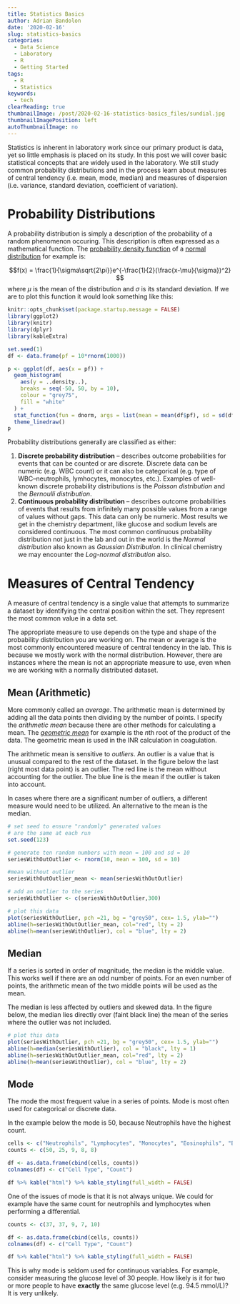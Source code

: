 ```yaml
---
title: Statistics Basics
author: Adrian Bandolon
date: '2020-02-16'
slug: statistics-basics
categories:
  - Data Science
  - Laboratory
  - R
  - Getting Started
tags:
  - R
  - Statistics
keywords:
  - tech
clearReading: true
thumbnailImage: /post/2020-02-16-statistics-basics_files/sundial.jpg
thumbnailImagePosition: left
autoThumbnailImage: no
---
```


Statistics is inherent in laboratory work since our primary product is data, yet so little emphasis is placed on its study. In this post we will cover basic statistical concepts that are widely used in the laboratory. We still study common probability distributions and in the process learn about measures of central tendency (i.e. mean, mode, median) and measures of dispersion (i.e. variance, standard deviation, coefficient of variation).

# Probability Distributions

A probability distribution is simply a description of the probability of a random phenomenon occuring. This description is often expressed as a mathematical function. The [probability density function](https://en.wikipedia.org/wiki/Probability_density_function) of a [normal distribution](https://en.wikipedia.org/wiki/Normal_distribution) for example is:

$$f(x) = \frac{1}{\sigma\sqrt{2\pi}}e^{-\frac{1}{2}(\frac{x-\mu}{\sigma})^2} $$
where $\mu$ is the mean of the distribution and $\sigma$ is its standard deviation. If we are to plot this function it would look something like this:

```r
knitr::opts_chunk$set(package.startup.message = FALSE)
library(ggplot2)
library(knitr)
library(dplyr)
library(kableExtra)
```

```r
set.seed(1)
df <- data.frame(pf = 10*rnorm(1000))

p <- ggplot(df, aes(x = pf)) +
  geom_histogram(
    aes(y = ..density..),
    breaks = seq(-50, 50, by = 10),
    colour = "grey75",
    fill = "white"
  ) +
  stat_function(fun = dnorm, args = list(mean = mean(df$pf), sd = sd(df$pf))) +
  theme_linedraw()
p
```

Probability distributions generally are classified as either:

1. **Discrete probability distribution** -- describes outcome probabilities for events that can be counted or are discrete. Discrete data can be numeric (e.g. WBC count) or it can also be categorical (e.g. type of WBC--neutrophils, lymhocytes, monocytes, etc.). Examples of well-known discrete probability distributions is the *Poisson distribution* and the *Bernoulli distribution*.
2. **Continuous probability distribution** -- describes outcome probabilities of events that results from infinitely many possible values from a range of values without gaps.  This data can only be numeric. Most results we get in the chemistry department, like glucose and sodium levels are considered continuous. The most common continuous probability distribution not just in the lab and out in the world is the *Normal distribution* also known as *Gaussian Distribution*. In clinical chemistry we may encounter the *Log-normal distribution* also.

# Measures of Central Tendency

A measure of central tendency is a single value that attempts to summarize a dataset by identifying the central position within the set. They represent the most common value in a data set. 

The appropriate measure to use depends on the type and shape of the probability distribution you are working on. The mean or average is the most commonly encountered measure of central tendency in the lab. This is because we mostly work with the normal distribution. However, there are instances where the mean is not an appropriate measure to use, even when we are working with a normally distributed dataset.

## Mean (Arithmetic)
More commonly called an *average*. The arithmetic mean is determined by adding all the data points then dividing by the number of points. I specify the *arithmetic mean* because there are other methods for calculating a mean. The [*geometric mean*](https://en.wikipedia.org/wiki/Geometric_mean) for example is the *n*th root of the product of the data. The geometric mean is used in the INR calculation in coagulation.

The arithmetic mean is sensitive to *outliers*. An outlier is a value that is unusual compared to the rest of the dataset. In the figure below the last (right most data point) is an outlier. The red line is the mean without accounting for the outlier. The blue line is the mean if the outlier is taken into account. 

In cases where there are a significant number of outliers, a different measure would need to be utilized. An alternative to the mean is the median.

```r
# set seed to ensure "randomly" generated values
# are the same at each run
set.seed(123)

# generate ten random numbers with mean = 100 and sd = 10
seriesWithOutOutlier <- rnorm(10, mean = 100, sd = 10)

#mean without outlier
seriesWithOutOutlier_mean <- mean(seriesWithOutOutlier) 

# add an outlier to the series
seriesWithOutlier <- c(seriesWithOutOutlier,300)
```
```r
# plot this data
plot(seriesWithOutlier, pch =21, bg = "grey50", cex= 1.5, ylab="")
abline(h=seriesWithOutOutlier_mean, col="red", lty = 2)
abline(h=mean(seriesWithOutlier), col = "blue", lty = 2)
```

## Median

If a series is sorted in order of magnitude, the median is the middle value. This works well if there are an  odd number of points. For an even number of points, the arithmetic mean of the two middle points will be used as the mean.

The median is less affected by outliers and skewed data. In the figure below, the median lies directly over (faint black line) the mean of the series where the outlier was not included.

```r
# plot this data
plot(seriesWithOutlier, pch =21, bg = "grey50", cex= 1.5, ylab="")
abline(h=median(seriesWithOutlier), col = "black", lty = 1)
abline(h=seriesWithOutOutlier_mean, col="red", lty = 2)
abline(h=mean(seriesWithOutlier), col = "blue", lty = 2)
```

## Mode 

The mode the most frequent value in a series of points. Mode is most often used for categorical or discrete data. 

In the example below the mode is 50, because Neutrophils have the highest count.

```r
cells <- c("Neutrophils", "Lymphocytes", "Monocytes", "Eosinophils", "Basophils")
counts <- c(50, 25, 9, 8, 8)

df <- as.data.frame(cbind(cells, counts))
colnames(df) <- c("Cell Type", "Count")

df %>% kable("html") %>% kable_styling(full_width = FALSE)
```

One of the issues of mode is that it is not always unique. We could for example have the same count for neutrophils and lymphocytes when performing a differential. 

```r
counts <- c(37, 37, 9, 7, 10)

df <- as.data.frame(cbind(cells, counts))
colnames(df) <- c("Cell Type", "Count")

df %>% kable("html") %>% kable_styling(full_width = FALSE)
```

This is why mode is seldom used for continuous variables. For example, consider measuring the glucose level of 30 people. How likely is it for two or more people to have **exactly** the same glucose level (e.g. 94.5 mmol/L)? It is very unlikely.
